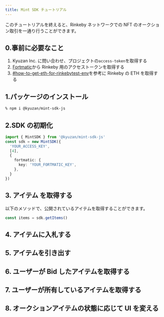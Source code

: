 ```yaml
---
title: Mint SDK チュートリアル
---
```


このチュートリアルを終えると、Rinkeby ネットワークでの NFT のオークション取引を一通り行うことができます。

## 0.事前に必要なこと

1. Kyuzan Inc. に問い合わせ、プロジェクトの`access-token`を取得する
2. [Fortmatic](https://fortmatic.com/)から Rinkeby 用のアクセストークンを取得する
3. [#how-to-get-eth-for-rinkebytest-env](/docs/api#how-to-get-eth-for-rinkebytest-env)を参考に Rinkeby の ETH を取得する

## 1.パッケージのインストール

```sh
% npm i @kyuzan/mint-sdk-js
```

## 2.SDK の初期化

```typescript
import { MintSDK } from '@kyuzan/mint-sdk-js'
const sdk = new MintSDK({
  'YOUR_ACCESS_KEY',
  [4],
  {
    fortmatic: {
      key: 'YOUR_FORTMATIC_KEY',
    },
  }
})
```

## 3. アイテム を取得する

以下のメソッドで、公開されているアイテムを取得することができます。

```jsx
const items = sdk.getItems()
```

## 4. アイテムに入札する

## 5. アイテムを引き出す

## 6. ユーザーが Bid したアイテムを取得する

## 7. ユーザーが所有しているアイテムを取得する

## 8. オークションアイテムの状態に応じて UI を変える
